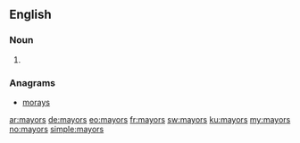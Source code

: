 ==English==

===Noun===
{{head|en}}

# {{plural of|mayor}}

===Anagrams===
* [[morays#English|morays]]

[[ar:mayors]]
[[de:mayors]]
[[eo:mayors]]
[[fr:mayors]]
[[sw:mayors]]
[[ku:mayors]]
[[my:mayors]]
[[no:mayors]]
[[simple:mayors]]